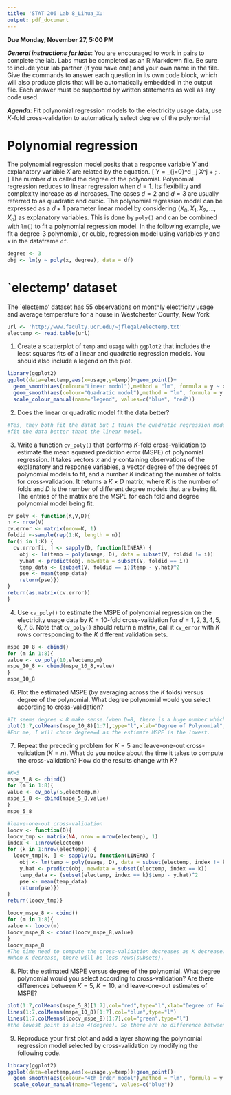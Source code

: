 ```yaml
---
title: 'STAT 206 Lab 8_Lihua_Xu'
output: pdf_document
---
```


**Due Monday, November 27, 5:00 PM**

***General instructions for labs***: You are encouraged to work in pairs to complete the lab.  Labs must be completed as an R Markdown file.  Be sure to include your lab partner (if you have one) and your own name in the file.  Give the commands to answer each question in its own code block, which will also produce plots that will be automatically embedded in the output file. Each answer must be supported by written statements as well as any code used. 

***Agenda***: Fit polynomial regression models to the electricity usage data, use $K$-fold cross-validation to automatically select degree of the polynomial

Polynomial regression
==========

The polynomial regression model posits that a response variable $Y$ and explanatory variable $X$ are related by the equation.
\[
Y = \sum_{j=0}^d \beta_j X^j + \epsilon \; .
\]
The number $d$ is called the degree of the polynomial. Polynomial regression reduces to linear regression when $d=1$. Its
flexibility and complexity increase as $d$ increases. The cases $d=2$ and $d=3$ are usually referred to as quadratic and cubic. The polynomial regression model can be expressed as a $d+1$ parameter linear model by considering $(X_0,X_1,X_2, \dots ,X_d)$ as explanatory variables. This is done by `poly()` and can be combined with `lm()` to fit a polynomial regression model. In the following example, we fit a degree-3 polynomial, or cubic, regression model using variables $y$ and $x$ in the dataframe `df`.

```r
degree <- 3
obj <- lm(y ~ poly(x, degree), data = df)
```

`electemp' dataset
==========

The `electemp' dataset has 55 observations on monthly electricity usage and average temperature for a house in Westchester County, New York

```r
url <- 'http://www.faculty.ucr.edu/~jflegal/electemp.txt'
electemp <- read.table(url)
```

1. Create a scatterplot of `temp` and `usage` with `ggplot2` that includes the least squares fits of a linear and quadratic regression models.  You should also include a legend on the plot.
```r
library(ggplot2)
ggplot(data=electemp,aes(x=usage,y=temp))+geom_point()+
  geom_smooth(aes(colour="Linear modol"),method = "lm", formula = y ~ x)+
  geom_smooth(aes(colour="Quadratic modol"),method = "lm", formula = y ~ poly(x,2))+
  scale_colour_manual(name="legend", values=c("blue", "red"))
```

2. Does the linear or quadratic model fit the data better?

```r
#Yes, they both fit the datat but I think the quadratic regression model 
#fit the data better thant the linear model.
```

3. Write a function `cv_poly()` that performs $K$-fold cross-validation to estimate the mean squared prediction error (MSPE) of polynomial regression. It takes vectors $x$ and $y$ containing observations of the explanatory and response variables, a vector degree of the degrees of polynomial models to fit, and a number $K$ indicating the number of folds for cross-validation. It returns a $K \times D$ matrix, where $K$ is the number of folds and $D$ is the number of different degree models that are being fit. The entries of the matrix are the MSPE for each fold and degree polynomial model being fit.

```r
cv_poly <- function(K,V,D){
n <- nrow(V)
cv.error <- matrix(nrow=K, 1)
foldid <-sample(rep(1:K, length = n))
for(i in 1:K) {
  cv.error[i, ] <- sapply(D, function(LINEAR) {
    obj <- lm(temp ~ poly(usage, D), data = subset(V, foldid != i))
    y.hat <- predict(obj, newdata = subset(V, foldid == i))
    temp_data <- (subset(V, foldid == i)$temp - y.hat)^2
    pse <- mean(temp_data)
    return(pse)}) 
}
return(as.matrix(cv.error))
}
```


4. Use `cv_poly()` to estimate the MSPE of polynomial regression on the electricity usage data by $K=10$-fold cross-validation for $d=1,2,3,4,5,6,7,8$. Note that `cv_poly()` should return a matrix, call it `cv_error` with $K$ rows corresponding to the $K$ different validation sets. 

```r
mspe_10_8 <- cbind()
for (m in 1:8){
value <- cv_poly(10,electemp,m)
mspe_10_8 <- cbind(mspe_10_8,value)  
}
mspe_10_8
```


6. Plot the estimated MSPE (by averaging across the $K$ folds) versus degree of the polynomial. What degree polynomial would you select according to cross-validation?

```r
#It seems degree < 8 make sense.(when D=8, there is a huge number which will not make sense.)
plot(1:7,colMeans(mspe_10_8)[1:7],type="l",xlab="Degree of Polynomial",ylab="Estimated MSPE")
#For me, I will chose degree=4 as the estimate MSPE is the lowest.
```

7. Repeat the preceding problem for $K=5$ and leave-one-out cross-validation ($K=n$). What do you notice about the time it takes to compute the cross-validation? How do the results change with $K$?

```r
#K=5
mspe_5_8 <- cbind()
for (m in 1:8){
value <- cv_poly(5,electemp,m)
mspe_5_8 <- cbind(mspe_5_8,value)  
}
mspe_5_8

#leave-one-out cross-validation
loocv <- function(D){
loocv_tmp <- matrix(NA, nrow = nrow(electemp), 1)
index <- 1:nrow(electemp)
for (k in 1:nrow(electemp)) {
  loocv_tmp[k, ] <- sapply(D, function(LINEAR) {
    obj <- lm(temp ~ poly(usage, D), data = subset(electemp, index != k))
    y.hat <- predict(obj, newdata = subset(electemp, index == k))
    temp_data <- (subset(electemp, index == k)$temp - y.hat)^2
    pse <- mean(temp_data)
    return(pse)}) 
}
return(loocv_tmp)}

loocv_mspe_8 <- cbind()
for (m in 1:8){
value <- loocv(m)
loocv_mspe_8 <- cbind(loocv_mspe_8,value)  
}
loocv_mspe_8
#The time need to compute the cross-validation decreases as K decrease.
#When K decrease, there will be less rows(subsets).
```

8. Plot the estimated MSPE versus degree of the polynomial. What degree polynomial would you select according to cross-validation? Are there differences between $K=5$, $K=10$, and leave-one-out estimates of MSPE?

```r
plot(1:7,colMeans(mspe_5_8)[1:7],col="red",type="l",xlab="Degree of Polynomial",ylab="Estimated MSPE")
lines(1:7,colMeans(mspe_10_8)[1:7],col="blue",type="l")
lines(1:7,colMeans(loocv_mspe_8)[1:7],col="green",type="l")
#the lowest point is also 4(degree). So there are no difference between K=5 ,10 and eave-one-out estimates of MSPE.
```

9. Reproduce your first plot and add a layer showing the polynomial regression model selected by cross-validation by modifying the following code.

```r
library(ggplot2)
ggplot(data=electemp,aes(x=usage,y=temp))+geom_point()+
  geom_smooth(aes(colour="4th order modol"),method = "lm", formula = y ~ poly(x,4))+
  scale_colour_manual(name="legend", values=c("blue"))
```


